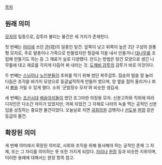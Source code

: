 [[목차]]

== 원래 의미 ==
[[모자]]의 일종으로, 감투라 불리는 물건은 세 가지가 존재한다.

첫 번째는 [[머리]]에 쓰던 [[관]](冠)의 일종인 탕건. 앞쪽이 낮고 뒤쪽이 높은 2단 구성의 원통형 모자로, 주로 말총이나 가죽으로 만들었지만 헝겊에 각을 내서 만들거나 [[대나무]]를 조립해 만들기도 하는 등 그 재료가 실로 다양했다. 만드는 방법은 탕건 모양으로 생긴 나무틀에 대고 재료를 각지게 다듬어 짜 내리는 것. [[도깨비 감투]]의 감투가 바로 이것이다.

두 번째는 [[스님]]이나 [[노인]]분들이 추위를 막기 위해 썼던 복주감투. 짐승의 털을 잘 눌러 다듬은 조각을 바가지 모양으로 둥글넓적하게 만들어 썼으며, 양 옆을 접어 올리거나 펴서 [[볼]]을 가릴 수 있게 했다. 소위 '군밤장수 모자'와 비슷한 생김새.

세 번째는 [[조선]]시대 [[벼슬아치]]들이 썼던 조그마한 의장용 모자. 신분고하와 직위에 따라 디자인은 다소간 차이가 있었지만, 어찌 되었건 그 자체로 나라의 녹을 먹는 공적인 신분임을 상징하는 중요한 물건이었다. 오늘날로 치면 [[국회의원]] 금뱃지나 [[선도부]] [[완장]] 같은 등급의 물건.


== 확장된 의미 ==
세 번째 의미에서 확장된 의미로, 사회와 조직을 위해 봉사해야 하는 공적인 존재 그 자체, 또는 그 자리를 의미하는 뜻 또한 가지게 되었다. [[자리]]나 [[완장]] 등과 비슷한 지위이며, 이러한 용례에 대해서는 완장 항목 참고.
